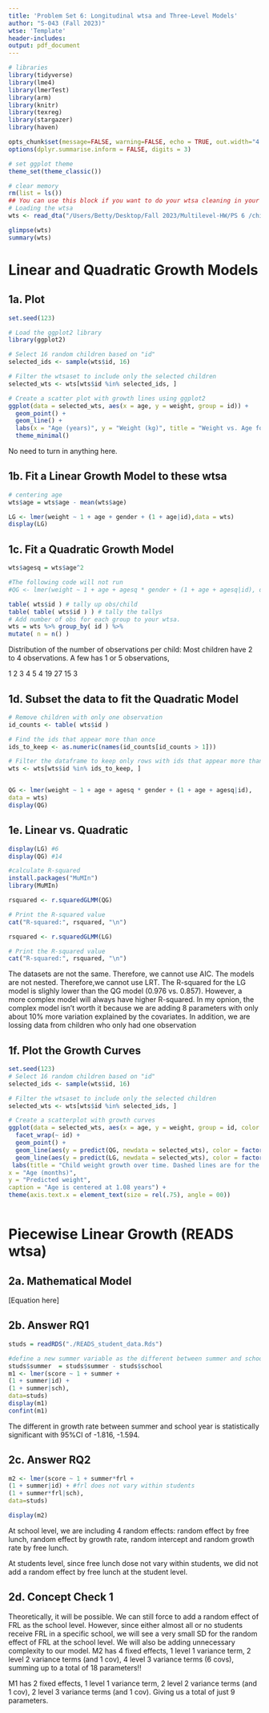 ```yaml
---
title: 'Problem Set 6: Longitudinal wtsa and Three-Level Models'
author: "S-043 (Fall 2023)"
wtse: 'Template'
header-includes:
output: pdf_document
---
```



```r
# libraries
library(tidyverse)
library(lme4)
library(lmerTest)
library(arm)
library(knitr)
library(texreg)
library(stargazer)
library(haven)

opts_chunk$set(message=FALSE, warning=FALSE, echo = TRUE, out.width="4.5in")
options(dplyr.summarise.inform = FALSE, digits = 3)

# set ggplot theme
theme_set(theme_classic())

# clear memory
rm(list = ls())
## You can use this block if you want to do your wtsa cleaning in your Markdown file. You are also welcome to do your wtsa cleaning in an entirely separate script. 
# Loading the wtsa
wts <- read_dta("/Users/Betty/Desktop/Fall 2023/Multilevel-HW/PS 6 /childweights.dta")

glimpse(wts)
summary(wts)
```

# Linear and Quadratic Growth Models

## 1a. Plot
```r
set.seed(123)

# Load the ggplot2 library
library(ggplot2)

# Select 16 random children based on "id"
selected_ids <- sample(wts$id, 16)

# Filter the wtsaset to include only the selected children
selected_wts <- wts[wts$id %in% selected_ids, ]

# Create a scatter plot with growth lines using ggplot2
ggplot(data = selected_wts, aes(x = age, y = weight, group = id)) +
  geom_point() +
  geom_line() +
  labs(x = "Age (years)", y = "Weight (kg)", title = "Weight vs. Age for 16 Randomly Selected Children") +
  theme_minimal()
```

No need to turn in anything here.

## 1b. Fit a Linear Growth Model to these wtsa

```r
# centering age 
wts$age = wts$age - mean(wts$age)

LG <- lmer(weight ~ 1 + age + gender + (1 + age|id),data = wts)
display(LG)
```

## 1c. Fit a Quadratic Growth Model

```r
wts$agesq = wts$age^2

#The following code will not run
#QG <- lmer(weight ~ 1 + age + agesq * gender + (1 + age + agesq|id), data = wts)

table( wts$id ) # tally up obs/child
table( table( wts$id ) ) # tally the tallys
# Add number of obs for each group to your wtsa.
wts = wts %>% group_by( id ) %>%
mutate( n = n() )
```

Distribution of the number of observations per child: Most children have 2 to 4 observations. A few has 1 or 5 observations, 

1  2  3  4  5 
4 19 27 15  3 
 
## 1d. Subset the data to fit the Quadratic Model

```r
# Remove children with only one observation
id_counts <- table( wts$id )

# Find the ids that appear more than once
ids_to_keep <- as.numeric(names(id_counts[id_counts > 1]))

# Filter the dataframe to keep only rows with ids that appear more than once
wts <- wts[wts$id %in% ids_to_keep, ]


QG <- lmer(weight ~ 1 + age + agesq * gender + (1 + age + agesq|id),
data = wts)
display(QG)
```

## 1e. Linear vs. Quadratic

```r
display(LG) #6
display(QG) #14

#calculate R-squared 
install.packages("MuMIn")
library(MuMIn)

rsquared <- r.squaredGLMM(QG)

# Print the R-squared value
cat("R-squared:", rsquared, "\n")

rsquared <- r.squaredGLMM(LG)

# Print the R-squared value
cat("R-squared:", rsquared, "\n")

```
The datasets are not the same. Therefore, we cannot use AIC. The models are not nested. Therefore,we cannot use LRT. 
The R-squared for the LG model is slighly lower than the QG model (0.976 vs. 0.857). However, a more complex model will always have higher R-squared. In my opnion, the complex model isn't worth it because we are adding 8 parameters with only about 10% more variation explained by the covariates. In addition, we are lossing data from children who only had one observation

## 1f. Plot the Growth Curves
```r
set.seed(123)
# Select 16 random children based on "id"
selected_ids <- sample(wts$id, 16)

# Filter the wtsaset to include only the selected children
selected_wts <- wts[wts$id %in% selected_ids, ]

# Create a scatterplot with growth curves
ggplot(data = selected_wts, aes(x = age, y = weight, group = id, color = factor(gender))) +
  facet_wrap(~ id) +
  geom_point() +
  geom_line(aes(y = predict(QG, newdata = selected_wts), color = factor(gender)), linetype = "dashed") +
  geom_line(aes(y = predict(LG, newdata = selected_wts), color = factor(gender))) +
 labs(title = "Child weight growth over time. Dashed lines are for the quadratic growth model and solid lines are for linear growth model",
x = "Age (months)",
y = "Predicted weight",
caption = "Age is centered at 1.08 years") +
theme(axis.text.x = element_text(size = rel(.75), angle = 00))



```

\newpage

# Piecewise Linear Growth (READS wtsa)

## 2a. Mathematical Model

[Equation here]

## 2b. Answer RQ1

```r
studs = readRDS("./READS_student_data.Rds")

#define a new summer variable as the different between summer and school
studs$summer  = studs$summer - studs$school
m1 <- lmer(score ~ 1 + summer +
(1 + summer|id) +
(1 + summer|sch),
data=studs)
display(m1)
confint(m1)
```
The different in growth rate between summer and school year is statistically significant with 95%CI of -1.816, -1.594.

## 2c. Answer RQ2

```r
m2 <- lmer(score ~ 1 + summer*frl +
(1 + summer|id) + #frl does not vary within students
(1 + summer*frl|sch),
data=studs)

display(m2)
```
At school level, we are including 4 random effects: random effect by free lunch, random effect by growth rate, random intercept and random growth rate by free lunch. 

At students level, since free lunch dose not vary within students, we did not add a random effect by free lunch at the student level. 

## 2d. Concept Check 1

Theoretically, it will be possible. We can still force to add a random effect of FRL as the school level. However, since either almost all or no students receive FRL in a specific school, we will see a very small SD for the random effect of FRL at the school level. We will also be adding unnecessary complexity to our model. M2 has 4 fixed effects, 1 level 1 variance term, 2 level 2 variance terms (and 1 cov), 4 level 3 variance terms (6 covs), summing up to a total of 18 parameters!!

M1 has 2 fixed effects, 1 level 1 variance term, 2 level 2 variance terms (and 1 cov), 2 level 3 variance terms (and 1 cov). Giving us a total of just 9 parameters. 

